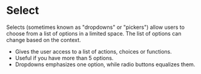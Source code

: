 # Select

Selects (sometimes known as "dropdowns" or "pickers") allow users to choose from
a list of options in a limited space. The list of options can change based on
the context.

<AssetLinks>
  <AssetLink href="https://react.fabric-ds.io/select" />
  <AssetLink href="https://vue.fabric-ds.io//forms" />
</AssetLinks>

<TableOfContents />

- Gives the user access to a list of actions, choices or functions.
- Useful if you have more than 5 options.
- Dropdowns emphasizes one option, while radio buttons equalizes them.
